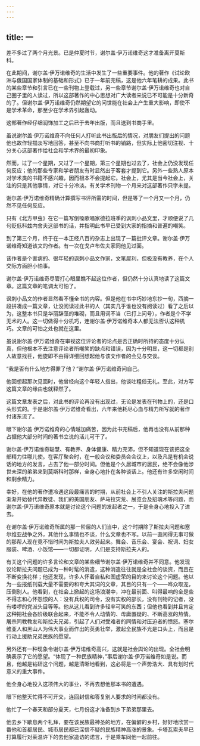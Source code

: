 ```yaml
---
---
---
```

title: 一
---




差不多过了两个月光景。已是仲夏时节，谢尔盖·伊万诺维奇这才准备离开莫斯科。

在此期间，谢尔盖·伊万诺维奇的生活中发生了一些重要事件。他的著作《试论欧洲与俄国国家体制的基础和形式》已于一年前完稿，这是他六年笔耕的成果。此书的某些章节和引言已在一些刊物上登载过，另一些章节谢尔盖·伊万诺维奇也对自己圈子里的人读过，所以这部著作的中心思想对广大读者来说已不可能是十分新奇的了。但谢尔盖·伊万诺维奇仍然期望它的问世能在社会上产生重大影响，即使不是学术革命，那至少在学术界引起轰动。

这部著作经仔细润饰加工之后已于去年出版，而且送到书商手里。

虽说谢尔盖·伊万诺维奇不向任何人打听此书出版后的情况，对朋友们提出的问题他也故作轻描淡写地回答，甚至不向书商打听书的销路，但实际上他密切注视、十分关心这部著作给社会和学术界的最初印象。

然而，过了一个星期，又过了一个星期，第三个星期也过去了，社会上仍没发现任何反应；他的那些专家和学者朋友有时显然出于客套才提到它。另外一些熟人原本对学术类的书籍不感兴趣，因而根本不会提起它。社会上，尤其是当今社会上，关注的只是其他事情，对它十分冷淡。有关学术刊物一个月来对这部著作只字未提。

谢尔盖·伊万诺维奇精确计算撰写书评所需的时间，但是等了一个月又一个月，仍然不见任何反应。

只有《北方甲虫》在它一篇写倒嗓歌唱家德拉班季的讽刺小品文里，才顺便说了几句贬低科兹内舍夫这部书的话，并指明此书早已受到大家的指摘和普遍的嘲笑。

到了第三个月，终于在一本正经八百的杂志上出现了一篇批评文章。谢尔盖·伊万诺维奇知道该文的作者。有一次在戈卢布佐夫家同他见过面。

该作者是个害病的、很年轻的讽刺小品文作家，文笔犀利，但极没有教养，在个人交际方面胆小怕事。

谢尔盖·伊万诺维奇尽管打心眼里瞧不起这位作者，但仍然十分认真地读了这篇文章。这篇文章的笔调太可怕了。

讽刺小品文的作者显然看不懂全书的内容。但是他在书中巧妙地东抄一句，西摘一段拼凑成一篇文章，让没阅读过此书的人（其实几乎谁也没有阅读过）看了之后以为，这整本书只是华丽辞藻的堆砌，而且用词不当（已打上问号），作者是个不学无术的人。这一切做得十分机巧，连谢尔盖·伊万诺维奇本人都无法否认这种机巧。文章的可怕之处也就在这里。

虽说谢尔盖·伊万诺维奇在审视这位评论者的论点是否正确时所持的态度十分认真，但他根本不去注意评论者所嘲笑的缺点和错误，因为十分明显，这一切都是别人故意找茬，他旋即不由得详细回想起他与该文作者的会见与交谈。

“我是否有什么地方得罪了他？”谢尔盖·伊万诺维奇问自己。

他回想起那次见面时，他曾经向这个年轻人指出，他谈吐粗俗无礼。至此，对方写这篇文章的缘由也就释然了。

这篇文章发表之后，对此书的评论再没有出现过，无论是发表在刊物上的，还是口头形式的。于是谢尔盖·伊万诺维奇看出，六年来他耗尽心血与精力所写就的著作付诸东流了。

眼下谢尔盖·伊万诺维奇的心情越加痛苦，因为此书完稿后，他再也没有从前那种占据他大部分时间的著书立说的活儿可干了。

谢尔盖·伊万诺维奇聪慧、有教养、身体健康、精力充沛，但不知道现在该把这全部精力往哪儿使。在客厅聚会时，在一般会议和委员会会议上，以及凡是有机会说话的地方的发言，占去了他一部分时间。但他是个久居城市的居民，绝不会像他涉世未深的弟弟来到莫斯科时那样，全身心地扑在各种谈话上。他还有许多空闲时间和剩余精力。

幸好，在他的著作遭冷遇这段最痛苦的时期，从前社会上不引人关注的斯拉夫问题渐渐开始替代异教徒、我们的美国朋友、萨马拉灾荒、展览会及招魂术等问题，而谢尔盖·伊万诺维奇原本就是讨论这个问题的发起者之一，于是全身心地投入了进去。

在谢尔盖·伊万诺维奇所属的那一阶层的人们当中，这个时期除了斯拉夫问题和塞尔维亚战争之外，其他什么事情也不谈，什么文章也不写。以前一直闲得无事可做的那帮人现在竟不惜时间为斯拉夫人效劳起来。舞会、音乐会、宴会、祝词、妇女服装、啤酒、小饭馆——一切都证明，人们是支持斯拉夫人的。

有关这个问题的许多言论和文章的某些细节谢尔盖·伊万诺维奇并不同意。他发现议论斯拉夫问题已成为一种时髦的消遣，这种消遣往往就是全社会的谈资，而且在不断变换花样；他还发现，许多人怀着自私和图虚荣的目的来讨论这个问题。他以为一些报纸刊载大量不需要的和夸大其词的文章，其目的只有一个——哗众取宠，压倒别人。他看到，在社会上掀起的这场浪潮中，冲在最前面、叫得最响的全是些不得志和心怀怨恨的人：没有兵权的司令，没有实权的部长，没有刊物的记者，没有喽啰的党派头目等等。他从这儿看到许多轻率可笑的东西；但他也看到并且肯定这种把社会各阶级联合起来，不能不令人动情的、毋庸置疑的、不断高涨的热情。屠杀同教教友和斯拉夫兄弟，引起了人们对受难者的同情和对压迫者的愤怒。塞尔维亚人和黑山人为伟大事业而作出的英勇壮举，激起全民族不光是口头上，而且是行动上援助兄弟民族的愿望。

另外还有一种现象令谢尔盖·伊万诺维奇高兴，这就是社会舆论的出现。全社会明确表示了它的愿望。“体现了一种民族精神，”事后谢尔盖·伊万诺维奇如是说。而且，他越是钻研这个问题，越是清晰地看到，这必将是一个声势浩大、具有划时代意义的重大事件。

他全身心地投入这项伟大的事业，不再去想他那本书的遭遇。

眼下他整天忙得不可开交，连回封信和答复别人要求的时间都没有。

他忙了一个春天和部分夏天，七月份这才准备到乡下弟弟那里去。

他去乡下歇息两个礼拜，要在该民族最神圣的地方，在偏僻的乡村，好好地欣赏一番他和首都居民、城市居民都已深信不疑的民族精神高涨的景象。卡塔瓦索夫早已打算履行对莱温许下的去他家造访的诺言，于是乘车同他一起前往。